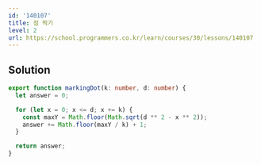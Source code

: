 ```yaml
---
id: '140107'
title: 점 찍기
level: 2
url: https://school.programmers.co.kr/learn/courses/30/lessons/140107
---
```


## Solution

```typescript filename="solution.ts" copy
export function markingDot(k: number, d: number) {
  let answer = 0;

  for (let x = 0; x <= d; x += k) {
    const maxY = Math.floor(Math.sqrt(d ** 2 - x ** 2));
    answer += Math.floor(maxY / k) + 1;
  }

  return answer;
}
```

